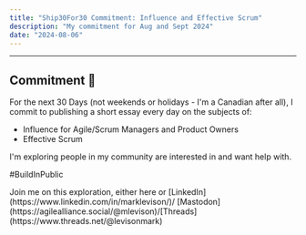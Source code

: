 ```yaml
---
title: "Ship30For30 Commitment: Influence and Effective Scrum"
description: "My commitment for Aug and Sept 2024"
date: "2024-08-06"
---
```



---

## Commitment 🔎

For the next 30 Days (not weekends or holidays - I'm a Canadian after all), I commit to publishing a short essay every day on the subjects of:

- Influence for Agile/Scrum Managers and Product Owners
- Effective Scrum

I'm exploring people in my community are interested in and want help with.

#BuildInPublic

<Callout type="info">
  Join me on this exploration, either here or
  [LinkedIn](https://www.linkedin.com/in/marklevison/)/
  [Mastodon](https://agilealliance.social/@mlevison)/[Threads](https://www.threads.net/@levisonmark)
</Callout>
